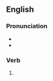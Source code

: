 ==English==

===Pronunciation===
* {{IPA|en|/d͡ʒaɪvd/}}
* {{rhymes|en|aɪvd|s=1}}

===Verb===
{{head|en|verb form}}

# {{en-past of|jive}}